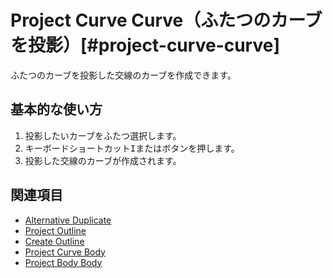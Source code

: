 
# Project Curve Curve（ふたつのカーブを投影）[#project-curve-curve]

<Reference shortcut="I" command="Project" button="推奨コマンドメニューで"  buttonIcon='button-project'/>

ふたつのカーブを投影した交線のカーブを作成できます。

## 基本的な使い方

1. 投影したいカーブをふたつ選択します。
2. キーボードショートカット<kbd>I</kbd>またはボタンを押します。
3. 投影した交線のカーブが作成されます。

## 関連項目
- [Alternative Duplicate](alternative-duplicate)
- [Project Outline](project-outline)
- [Create Outline](create-outline)
- [Project Curve Body](project-curve-body)
- [Project Body Body](project-body-body)
